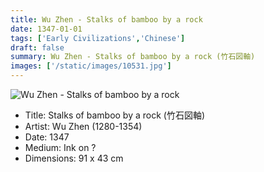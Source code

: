 ```yaml
---
title: Wu Zhen - Stalks of bamboo by a rock
date: 1347-01-01
tags: ['Early Civilizations','Chinese']
draft: false
summary: Wu Zhen - Stalks of bamboo by a rock (竹石図軸)
images: ['/static/images/10531.jpg']
---
```


![Wu Zhen - Stalks of bamboo by a rock](/static/images/10531.jpg)

* Title: Stalks of bamboo by a rock (竹石図軸)
* Artist: Wu Zhen (1280-1354)
* Date: 1347
* Medium: Ink on ?
* Dimensions: 91 x 43 cm


